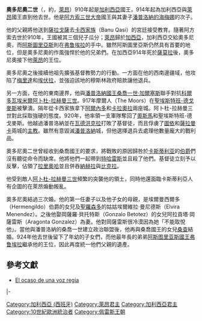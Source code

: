 {{noteTA
|1=zh-hans:卡斯蒂利亚;zh-hant:卡斯蒂利亞;zh-tw:卡斯提爾;
|2=zh-hans:桑查;zh-hant:桑查;zh-tw:桑琪亞;
|3=zh-hans:科尔多瓦;zh-hant:科爾多瓦;zh-tw:哥多華;
|4=zh-hans:布尔戈斯;zh-hant:布爾戈斯;zh-tw:布哥斯;
|5=zh-hans:莫内阿东娜;zh-hant:莫內阿東娜;zh-tw:莫妮亞多娜;
|6=zh-hans:莱昂;zh-hant:萊昂;zh-tw:雷昂;
|7=zh-hans:阿拉贡;zh-hant:阿拉貢;zh-tw:亞拉岡;
|8=zh-hans:伊比利亚;zh-hant:伊比利亞;zh-tw:伊比利;
|9=zh-hans:特里萨;zh-hant:特里薩;zh-tw:泰麗莎;
|10=zh-hans:海梅诺;zh-hant:海梅諾;zh-tw:希梅諾;
|11=zh-hans:萨拉戈萨;zh-hant:薩拉戈薩;zh-tw:薩拉哥薩;
|12=zh-hans:圣埃斯特班-德戈麦斯;zh-hant:聖埃斯特班-德戈麥斯;zh-tw:聖埃斯特班-德哥麥斯;
|13=zh-hans:海梅娜;zh-hant:海梅娜;zh-tw:希梅娜;
|14=zh-hans:奥斯马;zh-hant:奧斯馬;zh-tw:歐斯馬;
|15=zh-hans:卡拉奥拉;zh-hant:卡拉奧拉;zh-tw:卡拉歐拉;
}}
{{Infobox royalty
| type            =monarch
| name            =奧多尼奧二世 
| image           =Ordono2.jpg
| imgw            =200px
| caption         =
| succession      =[[加利西亞王國|加利西亞]]國王
| reign           =910年–924年
| coronation      =
| predecessor     =[[阿方索三世_(莱昂)|阿方索三世]]
| successor       =[[弗鲁埃拉二世_(莱昂)|弗鲁埃拉二世]]
| succession1     =[[萊昂王國|萊昂]]國王
| reign1          =914年–924年
| coronation1     =
| predecessor1    =[[加西亞一世_(莱昂)|加西亞一世]]
| successor1      =[[弗鲁埃拉二世_(莱昂)|弗鲁埃拉二世]]
| spouse          =[[埃爾維拉·曼尼德斯|埃爾維拉·曼尼德斯]]<br />[[阿拉貢塔·岡薩雷斯|阿拉貢塔·岡薩雷斯]]<br />[[桑查·桑切斯_(潘普洛納)|潘普洛納的桑查]]
| issue           =[[桑喬·奧多尼斯一世|桑喬·奧多尼斯一世]]<br />[[阿方索四世_(莱昂)|阿方索四世]]<br />[[拉米罗二世_(莱昂)|拉米罗二世]]<br />海梅娜
| issue-link      = 
| issue-pipe      = 
| house           =[[佩雷斯王朝|佩雷斯王朝]]
| house-type      =王室
| father          =[[阿方索三世_(莱昂)|阿方索三世]]
| mother          =[[海梅娜_(潘普洛納)|潘普洛納的海梅娜]]
| place of burial =[[萊昂大教堂|萊昂大教堂]]
| religion        =[[天主教會|羅馬天主教]]
|}}

'''奧多尼奧二世'''（{{lang-es|''' Ordoño II '''}}，約{{bd|873年||924年||catIdx=SS}}，[[萊昂|萊昂]]）910年起是[[加利西亞|加利西亞]]國王，914年起為加利西亞與[[萊昂王國|萊昂]]國王直到他去世。他是[[阿方索三世_(萊昂)|阿方索三世大帝]]國王與其妻子[[海梅娜_(潘普洛納)|潘普洛納的海梅娜]]的次子。

他的父親將他送到[[薩拉戈薩|薩拉戈薩]]去[[卡西家族|卡西家族]]（Banu Qasi）的宮廷接受教育。隨著阿方索去世於910年，王國被其三個兒子瓜分；[[萊昂王國|萊昂]]歸於[[加西亞一世_(莱昂)|加西亞]]，加利西亞交給奧多尼奧，而[[阿斯圖里亞斯|阿斯圖里亞斯]]則在[[弗鲁埃拉二世_(莱昂)|弗鲁埃拉]]的手中。雖然阿斯圖里亞斯仍然具有首要的地位，但是奧多尼奧的作風強悍於他的兄弟們。在加西亞914年死於[[薩莫拉|薩莫拉]]後，奧多尼奧接下他[[萊昂王國|萊昂]]的王位。

奧多尼奧之後接續他祖先擴張基督教勢力的行動。一方面在他的西南邊疆域，他攻陷了[[梅里達_(西班牙)|梅里達]]和[[埃伏拉|埃伏拉]]，並強迫該地的穆斯林政府賠款讓他退兵。

另一方面，在他的東南邊界，他與[[納瓦拉王國|潘普洛納]][[納瓦拉君主列表|國王]][[桑喬一世_(潘普洛納)|桑喬一世·加爾塞斯]]聯手對抗[[后倭马亚王朝|科爾多瓦埃米爾]][[阿卜杜-拉赫曼三世|阿卜杜-拉赫曼三世]]。917年摩爾人（The Moors）在[[聖埃斯特班-德戈麥斯|聖埃斯特班-德戈麥斯]]被擊潰。隔年從卡西家族拿下[[阿爾內多|阿爾內多]]和[[卡拉奧拉|卡拉奧拉]]兩座城。阿卜杜-拉赫曼三世對此採取強硬的態度。920年，他率領一支軍隊奪回了[[奧斯馬|奧斯馬]]和聖埃斯特班-德戈麥斯。他越過潘普洛納並在[[瓦德洪克拉戰役|瓦德洪克拉]]打敗了基督徒，而且俘虜了[[圖依|圖依]]和[[薩拉曼卡|薩拉曼卡]]兩城的[[主教|主教]]。雖然有意毀滅[[潘普洛納|潘普洛納]]城，但他選擇退兵去處理他數量龐大的戰利品。

奧多尼奧二世曾經收到桑喬國王的要求，將戰敗的原因歸咎於[[老卡斯蒂利亚|卡斯蒂利亚]]的[[伯爵|伯爵]]們沒有聽從命令而缺席。他將他們一起帶到[[特哈雷斯|特哈雷斯]]並且殺了他們。基督徒立刻予以反擊，佔領了[[拉里奧哈_(西班牙)|拉里奧哈]]並且併吞[[納赫拉|納赫拉]]與[[比克拉|比克拉]]。

他受到敵人[[阿卜杜-拉赫曼三世|阿卜杜-拉赫曼三世]]頻繁的突襲他的領土，同時他還面臨卡斯蒂利亞人有企圖的在萊昂煽動叛亂。

奧多尼奧結過三次婚。他的第一任妻子以及他子女的母親，是埃爾曼西爾多（Hermengildo）伯爵的女兒及[[聖羅森多|聖羅森多]]的姑姑埃爾維拉·曼尼德斯（Elvira Menendez）。之後他娶岡薩羅·貝托特斯（Gonzalo Betotez）的女兒阿拉貢塔·岡薩雷斯（Aragonta Gonzalez）為妻。他對岡薩雷斯很冷漠因為她「不能取悅他」。當他與潘普洛納的桑喬一世建立政治聯盟後，他再與桑喬國王的女兒[[桑查·桑切斯_(潘普洛納)|桑查]]結婚。924年他去世後留下了年幼的子女們，而他最年長的弟弟[[阿斯图里亚斯君主列表|阿斯图里亚斯國王]][[弗鲁埃拉二世_(莱昂)|弗鲁埃拉]]繼承他的王位，因此再度統一他們父親的遺產。

==參考文獻==
{{commons category|Ordoño II of León}}
*[https://web.archive.org/web/20080324104137/http://www.diariodeleon.es/especiales/2004/historialeon/noticia.jsp?TEXTO=2922065 El ocaso de una voz regia]

{{s-start}}
{{s-hou|[[佩雷斯王朝|佩雷斯王朝]]|約|873年|924年|1月}}
{{s-reg}}
{{s-bef|before=[[阿方索三世_(莱昂)|阿方索三世]]}}
{{s-ttl|title=[[加利西亚君主列表|加利西亚国王]]|years=910年–924年}}
{{s-aft|rows=2|after=[[弗鲁埃拉二世_(莱昂)|弗鲁埃拉二世]]}}
|-
{{s-bef|before=[[加西亞一世_(莱昂)|加西亞一世]]}}
{{s-ttl|title=[[莱昂君主列表|莱昂國王]]|years=914年–924年}}
{{end}}

{{雷昂君主}}
{{Authority control}}
[[Category:加利西亞_(西班牙)|Category:加利西亞 (西班牙)]]
[[Category:萊昂君主|Category:萊昂君主]]
[[Category:加利西亞君主|Category:加利西亞君主]]
[[Category:10世紀歐洲統治者|Category:10世紀歐洲統治者]]
[[Category:佩雷斯王朝|Category:佩雷斯王朝]]